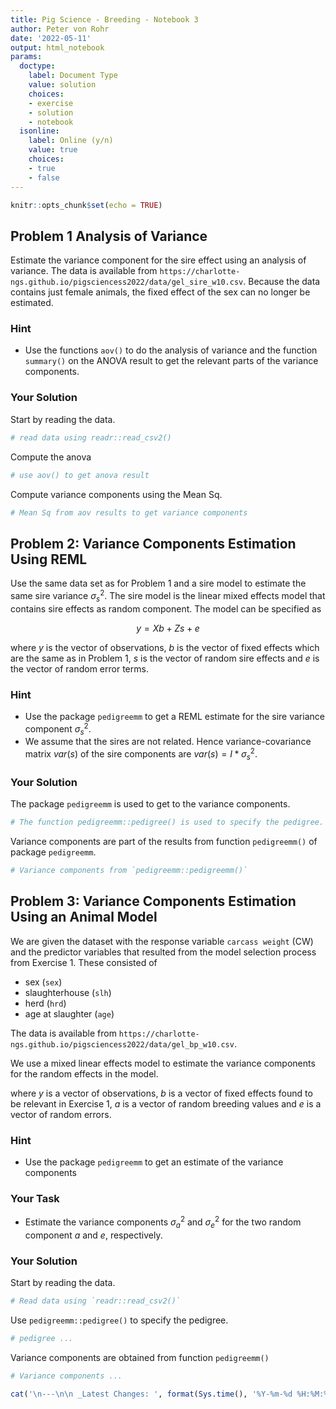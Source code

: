 ```yaml
---
title: Pig Science - Breeding - Notebook 3
author: Peter von Rohr
date: '2022-05-11'
output: html_notebook
params:
  doctype:
    label: Document Type
    value: solution
    choices:
    - exercise
    - solution
    - notebook
  isonline:
    label: Online (y/n)
    value: true
    choices:
    - true
    - false
---
```




```r
knitr::opts_chunk$set(echo = TRUE)
```


## Problem 1 Analysis of Variance
Estimate the variance component for the sire effect using an analysis of variance. The data is available from `https://charlotte-ngs.github.io/pigsciencess2022/data/gel_sire_w10.csv`. Because the data contains just female animals, the fixed effect of the sex can no longer be estimated. 


### Hint
* Use the functions `aov()` to do the analysis of variance and the function `summary()` on the ANOVA result to get the relevant parts of the variance components.


### Your Solution
Start by reading the data. 

```r
# read data using readr::read_csv2()

```

Compute the anova

```r
# use aov() to get anova result

```

Compute variance components using the Mean Sq.

```r
# Mean Sq from aov results to get variance components

```






## Problem 2: Variance Components Estimation Using REML
Use the same data set as for Problem 1 and a sire model to estimate the same sire variance $\sigma_s^2$. The sire model is the linear mixed effects model that contains sire effects as random component. The model can be specified as 

$$y = Xb + Zs + e$$

where $y$ is the vector of observations, $b$ is the vector of fixed effects which are the same as in Problem 1, $s$ is the vector of random sire effects and $e$ is the vector of random error terms. 

### Hint 
* Use the package `pedigreemm` to get a REML estimate for the sire variance component $\sigma_s^2$. 
* We assume that the sires are not related. Hence variance-covariance matrix $var(s)$ of the sire components are $var(s) = I * \sigma_s^2$. 



### Your Solution
The package `pedigreemm` is used to get to the variance components.

```r
# The function pedigreemm::pedigree() is used to specify the pedigree.

```

Variance components are part of the results from function `pedigreemm()` of package `pedigreemm`. 

```r
# Variance components from `pedigreemm::pedigreemm()`

```





## Problem 3: Variance Components Estimation Using an Animal Model
We are given the dataset with the response variable `carcass weight` (CW) and the predictor variables that resulted from the model selection process from Exercise 1. These consisted of

* sex (`sex`)
* slaughterhouse (`slh`)
* herd (`hrd`)
* age at slaughter (`age`)

The data is available from `https://charlotte-ngs.github.io/pigsciencess2022/data/gel_bp_w10.csv`. 

We use a mixed linear effects model to estimate the variance components for the random effects in the model.

\begin{equation}
y = Xb + Za + e
\end{equation}

where $y$ is a vector of observations, $b$ is a vector of fixed effects found to be relevant in Exercise 1, $a$ is a vector of random breeding values and $e$ is a vector of random errors. 


### Hint
* Use the package `pedigreemm` to get an estimate of the variance components


### Your Task
* Estimate the variance components $\sigma_a^2$ and $\sigma_e^2$ for the two random component $a$ and $e$, respectively.


### Your Solution
Start by reading the data. 

```r
# Read data using `readr::read_csv2()`

```

Use `pedigreemm::pedigree()` to specify the pedigree. 

```r
# pedigree ...

```

Variance components are obtained from function `pedigreemm()`

```r
# Variance components ...
```




 


```r
cat('\n---\n\n _Latest Changes: ', format(Sys.time(), '%Y-%m-%d %H:%M:%S'), ' (', Sys.info()['user'], ')_\n', sep = '')
```
 
